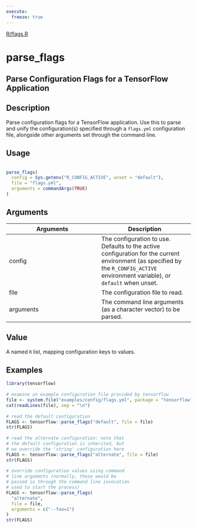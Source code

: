 ```yaml
---
execute:
  freeze: true
---
```


[R/flags.R](https://github.com/rstudio/tensorflow//blob/main/R/flags.R#L47) 

# parse_flags

## Parse Configuration Flags for a TensorFlow Application

## Description
 Parse configuration flags for a TensorFlow application. Use this to parse and unify the configuration(s) specified through a `flags.yml` configuration file, alongside other arguments set through the command line. 


## Usage
```r
 
parse_flags( 
  config = Sys.getenv("R_CONFIG_ACTIVE", unset = "default"), 
  file = "flags.yml", 
  arguments = commandArgs(TRUE) 
) 
```

## Arguments
|Arguments|Description|
|---|---|
| config | The configuration to use. Defaults to the active configuration for the current environment (as specified by the `R_CONFIG_ACTIVE` environment variable), or `default` when unset. |
| file | The configuration file to read. |
| arguments | The command line arguments (as a character vector) to be parsed. |



## Value
 A named `R` list, mapping configuration keys to values. 


## Examples
```r
library(tensorflow)
 
# examine an example configuration file provided by tensorflow 
file <- system.file("examples/config/flags.yml", package = "tensorflow") 
cat(readLines(file), sep = "\n") 
 
# read the default configuration 
FLAGS <- tensorflow::parse_flags("default", file = file) 
str(FLAGS) 
 
# read the alternate configuration: note that 
# the default configuration is inherited, but 
# we override the 'string' configuration here 
FLAGS <- tensorflow::parse_flags("alternate", file = file) 
str(FLAGS) 
 
# override configuration values using command 
# line arguments (normally, these would be 
# passed in through the command line invocation 
# used to start the process) 
FLAGS <- tensorflow::parse_flags( 
  "alternate", 
  file = file, 
  arguments = c("--foo=1") 
) 
str(FLAGS) 
 
 
```


